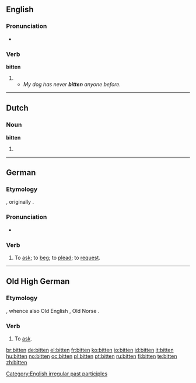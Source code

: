 ==English==

===Pronunciation===
* {{IPA|/'bitten/}}
*: {{rhymes|ɪtən}}

===Verb===
'''bitten'''

# {{past participle of|[[bite]]}}
#*''My dog has never '''bitten''' anyone before.''

[[Category:English irregular past participles]]

----

==Dutch==

===Noun===
'''bitten'''

# {{plural of|[[bit]]|lang=Dutch}}

----

==German==

===Etymology===
{{etyl|goh|de}} {{term|bitten|lang=goh}}, originally {{term|biddan|lang=de}}.

===Pronunciation===
* {{audio|De-at-bitten.ogg|audio (Austria)}}

===Verb===
{{de-verb-strong|bittet|bat|gebeten}}

# {{transitive|or|intransitive}} To [[ask]]; to [[beg]]; to [[plead]]; to [[request]].

----

==Old High German==

===Etymology===
{{proto|Germanic|bidjan|lang=goh}}, whence also Old English {{term|biddan|lang=ang}}, Old Norse {{term|biðja|lang=non}}.

===Verb===
{{infl|goh|verb}}

# To [[ask]].

[[br:bitten]]
[[de:bitten]]
[[el:bitten]]
[[fr:bitten]]
[[ko:bitten]]
[[io:bitten]]
[[id:bitten]]
[[it:bitten]]
[[hu:bitten]]
[[no:bitten]]
[[oc:bitten]]
[[pl:bitten]]
[[pt:bitten]]
[[ru:bitten]]
[[fi:bitten]]
[[te:bitten]]
[[zh:bitten]]
